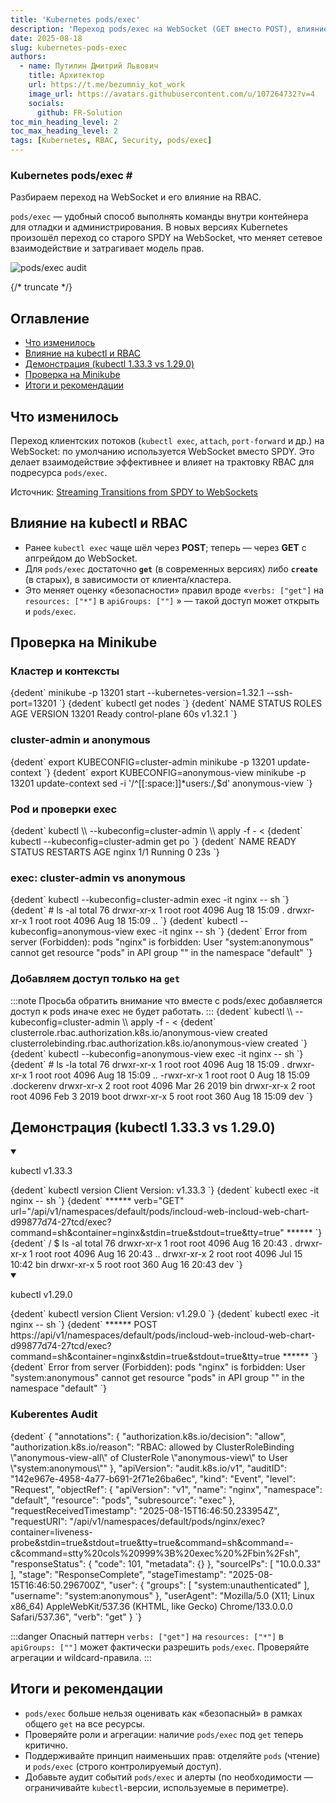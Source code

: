 ```yaml
---
title: 'Kubernetes pods/exec'
description: 'Переход pods/exec на WebSocket (GET вместо POST), влияние на RBAC и риски разрешений в Kubernetes.'
date: 2025-08-18
slug: kubernetes-pods-exec
authors:
  - name: Путилин Дмитрий Львович
    title: Архитектор
    url: https://t.me/bezumniy_kot_work
    image_url: https://avatars.githubusercontent.com/u/107264732?v=4
    socials:
      github: FR-Solution
toc_min_heading_level: 2
toc_max_heading_level: 2
tags: [Kubernetes, RBAC, Security, pods/exec]
---
```



<h3>
  Kubernetes pods/exec <span style={{ color: '#1cc5ac' }}>#</span>
</h3>

<p style={{ fontStyle: 'italic', fontWeight: 600 }}>
  Разбираем переход на WebSocket и его влияние на RBAC.
</p>

<div
  style={{
    display: 'flex',
    flexWrap: 'wrap',
    alignItems: 'flex-start',
    justifyContent: 'space-between',
    gap: '30px',
    marginTop: '1.5rem',
  }}
>
  <div style={{ flex: '1 1 58%', minWidth: '280px', maxWidth: '620px' }}>
    <p>
      <code>pods/exec</code> — удобный способ выполнять команды внутри контейнера для отладки и администрирования.
      В новых версиях Kubernetes произошёл переход со старого SPDY на WebSocket, что меняет сетевое взаимодействие и затрагивает модель прав.
    </p>
  </div>

  <div
    style={{
      flex: '1 1 35%',
      minWidth: '200px',
      textAlign: 'center',
      marginTop: '-7rem',
    }}
  >
    <img
      src={`${getBasePrefix()}img/pods-exec/promo.png`}
      alt="pods/exec audit"
      style={{
        width: '100%',
        maxWidth: '330px',
        filter: 'drop-shadow(0 0 30px rgba(196, 202, 255, 0.2))',
        transition: 'transform 0.3s ease-in-out',
      }}
    />
  </div>
</div>


{/* truncate */}

## Оглавление

- [Что изменилось](#что-изменилось)
- [Влияние на kubectl и RBAC](#влияние-на-kubectl-и-rbac)
- [Демонстрация (kubectl 1.33.3 vs 1.29.0)](#демонстрация-kubectl-1333-vs-1290)
- [Проверка на Minikube](#проверка-на-minikube)
- [Итоги и рекомендации](#итоги-и-рекомендации)

## Что изменилось

Переход клиентских потоков (`kubectl exec`, `attach`, `port-forward` и др.) на WebSocket: по умолчанию используется WebSocket вместо SPDY.
Это делает взаимодействие эффективнее и влияет на трактовку RBAC для подресурса `pods/exec`.

Источник: [Streaming Transitions from SPDY to WebSockets](https://kubernetes.io/blog/2024/08/20/websockets-transition/)

## Влияние на kubectl и RBAC

- Ранее `kubectl exec` чаще шёл через **POST**; теперь — через **GET** с апгрейдом до WebSocket.
- Для `pods/exec` достаточно **`get`** (в современных версиях) либо **`create`** (в старых), в зависимости от клиента/кластера.
- Это меняет оценку «безопасности» правил вроде «`verbs: ["get"]` на `resources: ["*"]` в `apiGroups: [""]` » — такой доступ может открыть и `pods/exec`.

## Проверка на Minikube

<h3>Кластер и контексты</h3>

<CodeBlock language="bash">
  {dedent`
    minikube -p 13201 start --kubernetes-version=1.32.1 --ssh-port=13201
  `}
</CodeBlock>

<CodeBlock language="bash">
  {dedent`
    kubectl get nodes
  `}
</CodeBlock>

<CodeBlock language="bash">
  {dedent`
    NAME    STATUS   ROLES           AGE   VERSION
    13201   Ready    control-plane   60s   v1.32.1
  `}
</CodeBlock>

<h3>cluster-admin и anonymous</h3>

<CodeBlock language="bash">
  {dedent`
    export KUBECONFIG=cluster-admin
    minikube -p 13201 update-context
  `}
</CodeBlock>

<CodeBlock language="bash">
  {dedent`
    export KUBECONFIG=anonymous-view
    minikube -p 13201 update-context
    sed -i '/^[[:space:]]*users:/,$d' anonymous-view
  `}
</CodeBlock>

<h3>Pod и проверки exec</h3>

<CodeBlock language="bash">
  {dedent`
    kubectl \\
      --kubeconfig=cluster-admin \\
      apply -f - <<EOF
    ---
    apiVersion: v1
    kind: Pod
    metadata:
      name: nginx
    spec:
      containers:
      - name: nginx
        image: nginx:1.14.2
        ports:
        - containerPort: 80
    EOF
  `}
</CodeBlock>

<CodeBlock language="bash">
  {dedent`
    kubectl --kubeconfig=cluster-admin get po
  `}
</CodeBlock>

<CodeBlock language="bash">
  {dedent`
    NAME    READY   STATUS    RESTARTS   AGE
    nginx   1/1     Running   0          23s
  `}
</CodeBlock>

<h3>exec: cluster-admin vs anonymous</h3>

<CodeBlock language="bash">
  {dedent`
    kubectl --kubeconfig=cluster-admin exec -it nginx -- sh
  `}
</CodeBlock>

<CodeBlock language="bash">
  {dedent`
    # ls -al
    total 76
    drwxr-xr-x   1 root root 4096 Aug 18 15:09 .
    drwxr-xr-x   1 root root 4096 Aug 18 15:09 ..
  `}
</CodeBlock>

<CodeBlock language="bash">
  {dedent`
    kubectl --kubeconfig=anonymous-view exec -it nginx -- sh
  `}
</CodeBlock>

<CodeBlock language="bash">
  {dedent`
    Error from server (Forbidden): pods "nginx" is forbidden: User "system:anonymous" cannot get resource "pods" in API group "" in the namespace "default"
  `}
</CodeBlock>

<h3>Добавляем доступ только на <code>get</code></h3>
:::note
  Просьба обратить внимание что вместе с pods/exec добавляется доступ к pods иначе exec не будет работать.
:::
<CodeBlock language="bash">
  {dedent`
    kubectl \\
      --kubeconfig=cluster-admin \\
      apply -f - <<EOF
    ---
    apiVersion: rbac.authorization.k8s.io/v1
    kind: ClusterRole
    metadata:
      name: anonymous-view
    rules:
      - apiGroups: [""]
        resources:
          - pods
          - pods/exec
        verbs: ["get"]
    ---
    apiVersion: rbac.authorization.k8s.io/v1
    kind: ClusterRoleBinding
    metadata:
      name: anonymous-view
    roleRef:
      apiGroup: rbac.authorization.k8s.io
      kind: ClusterRole
      name: anonymous-view
    subjects:
      - kind: User
        name: system:anonymous
        apiGroup: rbac.authorization.k8s.io
    EOF
  `}
</CodeBlock>

<CodeBlock language="bash">
  {dedent`
    clusterrole.rbac.authorization.k8s.io/anonymous-view created
    clusterrolebinding.rbac.authorization.k8s.io/anonymous-view created
  `}
</CodeBlock>

<CodeBlock language="bash">
  {dedent`
    kubectl --kubeconfig=anonymous-view exec -it nginx -- sh
  `}
</CodeBlock>

<CodeBlock language="bash">
  {dedent`
    # ls -la
    total 76
    drwxr-xr-x   1 root root 4096 Aug 18 15:09 .
    drwxr-xr-x   1 root root 4096 Aug 18 15:09 ..
    -rwxr-xr-x   1 root root    0 Aug 18 15:09 .dockerenv
    drwxr-xr-x   2 root root 4096 Mar 26  2019 bin
    drwxr-xr-x   2 root root 4096 Feb  3  2019 boot
    drwxr-xr-x   5 root root  360 Aug 18 15:09 dev
  `}
</CodeBlock>

## Демонстрация (kubectl 1.33.3 vs 1.29.0)

<details open>
  <summary>
    <div style={{ display: 'flex', justifyContent: 'space-between', flexWrap: 'wrap' }}>
      <p style={{ marginBottom: 0 }}>kubectl v1.33.3</p>
    </div>
  </summary>

  <CodeBlock language="bash">
    {dedent`
      kubectl version
      Client Version: v1.33.3
    `}
  </CodeBlock>

  <CodeBlock language="bash">
    {dedent`
      kubectl exec -it nginx -- sh
    `}
  </CodeBlock>

  <CodeBlock language="bash">
    {dedent`
      ******
      verb="GET" url="/api/v1/namespaces/default/pods/incloud-web-incloud-web-chart-d99877d74-27tcd/exec?command=sh&container=nginx&stdin=true&stdout=true&tty=true"
      ******
    `}
  </CodeBlock>

  <CodeBlock language="bash">
    {dedent`
      / $ ls -al
      total 76
      drwxr-xr-x    1 root     root          4096 Aug 16 20:43 .
      drwxr-xr-x    1 root     root          4096 Aug 16 20:43 ..
      drwxr-xr-x    2 root     root          4096 Jul 15 10:42 bin
      drwxr-xr-x    5 root     root           360 Aug 16 20:43 dev
    `}
  </CodeBlock>
</details>

<details open>
  <summary>
    <div style={{ display: 'flex', justifyContent: 'space-between', flexWrap: 'wrap' }}>
      <p style={{ marginBottom: 0 }}>kubectl v1.29.0</p>
    </div>
  </summary>

  <CodeBlock language="bash">
    {dedent`
      kubectl version
      Client Version: v1.29.0
    `}
  </CodeBlock>

  <CodeBlock language="bash">
    {dedent`
      kubectl exec -it nginx -- sh
    `}
  </CodeBlock>

  <CodeBlock language="bash">
    {dedent`
      ******
      POST https://api/v1/namespaces/default/pods/incloud-web-incloud-web-chart-d99877d74-27tcd/exec?command=sh&container=nginx&stdin=true&stdout=true&tty=true
      ******
    `}
  </CodeBlock>

  <CodeBlock language="bash">
    {dedent`
      Error from server (Forbidden): pods "nginx" is forbidden: User "system:anonymous" cannot get resource "pods" in API group "" in the namespace "default"
    `}
  </CodeBlock>
</details>

<h3>Kuberentes Audit</h3>
<CodeBlock language="bash">
  {dedent`
    {
      "annotations": {
        "authorization.k8s.io/decision": "allow",
        "authorization.k8s.io/reason": "RBAC: allowed by ClusterRoleBinding \"anonymous-view-all\" of ClusterRole \"anonymous-view\" to User \"system:anonymous\""
      },
      "apiVersion": "audit.k8s.io/v1",
      "auditID": "142e967e-4958-4a77-b691-2f71e26ba6ec",
      "kind": "Event",
      "level": "Request",
      "objectRef": {
        "apiVersion": "v1",
        "name": "nginx",
        "namespace": "default",
        "resource": "pods",
        "subresource": "exec"
      },
      "requestReceivedTimestamp": "2025-08-15T16:46:50.233954Z",
      "requestURI": "/api/v1/namespaces/default/pods/nginx/exec?container=liveness-probe&stdin=true&stdout=true&tty=true&command=sh&command=-c&command=stty%20cols%20999%3B%20exec%20%2Fbin%2Fsh",
      "responseStatus": {
        "code": 101,
        "metadata": {}
      },
      "sourceIPs": [
        "10.0.0.33"
      ],
      "stage": "ResponseComplete",
      "stageTimestamp": "2025-08-15T16:46:50.296700Z",
      "user": {
        "groups": [
          "system:unauthenticated"
        ],
        "username": "system:anonymous"
      },
      "userAgent": "Mozilla/5.0 (X11; Linux x86_64) AppleWebKit/537.36 (KHTML, like Gecko) Chrome/133.0.0.0 Safari/537.36",
      "verb": "get"
    }
  `}
</CodeBlock>


:::danger Опасный паттерн
`verbs: ["get"]` на `resources: ["*"]` в `apiGroups: [""]` может фактически разрешить `pods/exec`. Проверяйте агрегации и wildcard-правила.
:::

## Итоги и рекомендации

- `pods/exec` больше нельзя оценивать как «безопасный» в рамках общего `get` на все ресурсы.
- Проверяйте роли и агрегации: наличие `pods/exec` под `get` теперь критично.
- Поддерживайте принцип наименьших прав: отделяйте `pods` (чтение) и `pods/exec` (строго контролируемый доступ).
- Добавьте аудит событий `pods/exec` и алерты (по необходимости — ограничивайте `kubectl`-версии, используемые в периметре).
